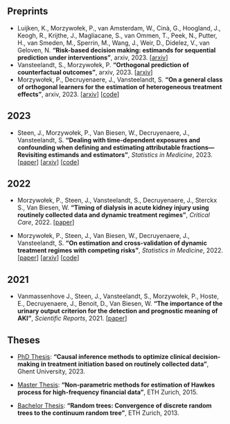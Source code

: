 ## Preprints

-   Luijken, K., Morzywołek, P., van Amsterdam, W., Cinà, G., Hoogland, J., Keogh, R., Krijthe, J., Magliacane, S., van Ommen, T., Peek, N., Putter, H., van Smeden, M., Sperrin, M., Wang, J., Weir, D., Didelez, V., van Geloven, N. **"Risk-based decision making: estimands for sequential prediction under interventions"**, arxiv, 2023. \[[arxiv](https://arxiv.org/abs/2311.17547)\]
-   Vansteelandt, S., Morzywołek, P. **"Orthogonal prediction of counterfactual outcomes"**, arxiv, 2023. \[[arxiv](https://arxiv.org/abs/2311.09423)\]
-   Morzywołek, P., Decruyenaere, J., Vansteelandt, S. **"On a general class of orthogonal learners for the estimation of heterogeneous treatment effects"**, arxiv, 2023. \[[arxiv](https://arxiv.org/abs/2303.12687)\] \[[code](https://github.com/pmorzywolek/CATEsimulations)\]

## 2023

-   Steen, J., Morzywołek, P., Van Biesen, W., Decruyenaere, J., Vansteelandt, S. **"Dealing with time-dependent exposures and confounding when defining and estimating attributable fractions—Revisiting estimands and estimators"**, *Statistics in Medicine*, 2023. \[[paper](https://onlinelibrary.wiley.com/doi/10.1002/sim.9988)\] \[[arxiv](https://arxiv.org/abs/2011.04833)\] \[[code](https://github.com/jmpsteen/timedeppaf)\]

## 2022

-   Morzywołek, P., Steen, J., Vansteelandt, S., Decruyenaere, J., Sterckx S., Van Biesen, W. **"Timing of dialysis in acute kidney injury using routinely collected data and dynamic treatment regimes"**, *Critical Care*, 2022. \[[paper](https://ccforum.biomedcentral.com/articles/10.1186/s13054-022-04252-1)\]

-   Morzywołek, P., Steen, J., Van Biesen, W., Decruyenaere, J., Vansteelandt, S. **"On estimation and cross-validation of dynamic treatment regimes with competing risks"**, *Statistics in Medicine*, 2022. \[[paper](https://onlinelibrary.wiley.com/doi/abs/10.1002/sim.9568)\] \[[arxiv](https://arxiv.org/abs/2109.00396)\] \[[code](https://github.com/pmorzywolek/comprisksDTR)\]

## 2021

-   Vanmassenhove J., Steen, J., Vansteelandt, S., Morzywołek, P., Hoste, E., Decruyenaere, J., Benoit, D., Van Biesen, W. **"The importance of the urinary output criterion for the detection and prognostic meaning of AKI"**, *Scientific Reports*, 2021. \[[paper](https://www.nature.com/articles/s41598-021-90646-0)\]

## Theses

-   [PhD Thesis](https://biblio.ugent.be/publication/01H3EW84JAFS8RHX17SY41M5M3): **"Causal inference methods to optimize clinical decision-making in treatment initiation based on routinely collected data"**, Ghent University, 2023.

-   [Master Thesis](https://ethz.ch/content/dam/ethz/special-interest/mtec/chair-of-entrepreneurial-risks-dam/documents/dissertation/master%20thesis/Master_Thesis_%20Morzywolek.pdf): **"Non-parametric methods for estimation of Hawkes process for high-frequency financial data"**, ETH Zurich, 2015.

-   [Bachelor Thesis](../RandomTrees-BachelorThesis.pdf): **"Random trees: Convergence of discrete random trees to the continuum random tree"**, ETH Zurich, 2013.
